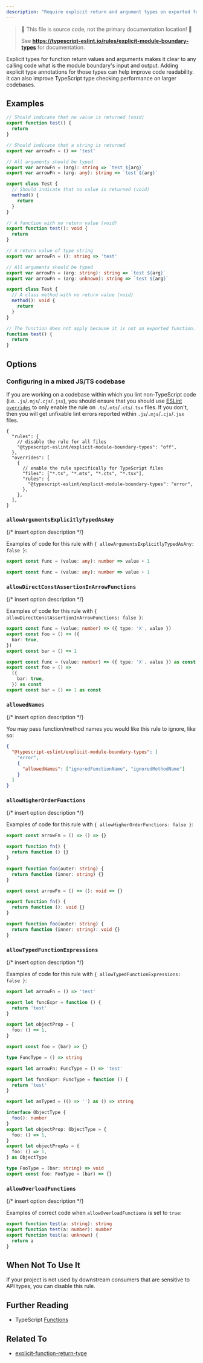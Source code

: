 ```yaml
---
description: "Require explicit return and argument types on exported functions' and classes' public class methods."
---
```



> 🛑 This file is source code, not the primary documentation location! 🛑
>
> See **https://typescript-eslint.io/rules/explicit-module-boundary-types** for documentation.

Explicit types for function return values and arguments makes it clear to any calling code what is the module boundary's input and output.
Adding explicit type annotations for those types can help improve code readability.
It can also improve TypeScript type checking performance on larger codebases.

## Examples

<Tabs>
<TabItem value="❌ Incorrect">

```ts
// Should indicate that no value is returned (void)
export function test() {
  return
}

// Should indicate that a string is returned
export var arrowFn = () => 'test'

// All arguments should be typed
export var arrowFn = (arg): string => `test ${arg}`
export var arrowFn = (arg: any): string => `test ${arg}`

export class Test {
  // Should indicate that no value is returned (void)
  method() {
    return
  }
}
```

</TabItem>
<TabItem value="✅ Correct">

```ts
// A function with no return value (void)
export function test(): void {
  return
}

// A return value of type string
export var arrowFn = (): string => 'test'

// All arguments should be typed
export var arrowFn = (arg: string): string => `test ${arg}`
export var arrowFn = (arg: unknown): string => `test ${arg}`

export class Test {
  // A class method with no return value (void)
  method(): void {
    return
  }
}

// The function does not apply because it is not an exported function.
function test() {
  return
}
```

</TabItem>
</Tabs>

## Options

### Configuring in a mixed JS/TS codebase

If you are working on a codebase within which you lint non-TypeScript code (i.e. `.js`/`.mjs`/`.cjs`/`.jsx`), you should ensure that you should use [ESLint `overrides`](https://eslint.org/docs/user-guide/configuring#disabling-rules-only-for-a-group-of-files) to only enable the rule on `.ts`/`.mts`/`.cts`/`.tsx` files. If you don't, then you will get unfixable lint errors reported within `.js`/`.mjs`/`.cjs`/`.jsx` files.

```jsonc
{
  "rules": {
    // disable the rule for all files
    "@typescript-eslint/explicit-module-boundary-types": "off",
  },
  "overrides": [
    {
      // enable the rule specifically for TypeScript files
      "files": ["*.ts", "*.mts", "*.cts", "*.tsx"],
      "rules": {
        "@typescript-eslint/explicit-module-boundary-types": "error",
      },
    },
  ],
}
```

### `allowArgumentsExplicitlyTypedAsAny`

{/* insert option description */}

Examples of code for this rule with `{ allowArgumentsExplicitlyTypedAsAny: false }`:

<Tabs>
<TabItem value="❌ Incorrect">

```ts option='{ "allowArgumentsExplicitlyTypedAsAny": false }'
export const func = (value: any): number => value + 1
```

</TabItem>
<TabItem value="✅ Correct">

```ts option='{ "allowArgumentsExplicitlyTypedAsAny": true }'
export const func = (value: any): number => value + 1
```

</TabItem>
</Tabs>

### `allowDirectConstAssertionInArrowFunctions`

{/* insert option description */}

Examples of code for this rule with `{ allowDirectConstAssertionInArrowFunctions: false }`:

<Tabs>
<TabItem value="❌ Incorrect">

```ts option='{ "allowDirectConstAssertionInArrowFunctions": false }'
export const func = (value: number) => ({ type: 'X', value })
export const foo = () => ({
  bar: true,
})
export const bar = () => 1
```

</TabItem>
<TabItem value="✅ Correct">

```ts option='{ "allowDirectConstAssertionInArrowFunctions": true }'
export const func = (value: number) => ({ type: 'X', value }) as const
export const foo = () =>
  ({
    bar: true,
  }) as const
export const bar = () => 1 as const
```

</TabItem>
</Tabs>

### `allowedNames`

{/* insert option description */}

You may pass function/method names you would like this rule to ignore, like so:

```json
{
  "@typescript-eslint/explicit-module-boundary-types": [
    "error",
    {
      "allowedNames": ["ignoredFunctionName", "ignoredMethodName"]
    }
  ]
}
```

### `allowHigherOrderFunctions`

{/* insert option description */}

Examples of code for this rule with `{ allowHigherOrderFunctions: false }`:

<Tabs>
<TabItem value="❌ Incorrect">

```ts option='{ "allowHigherOrderFunctions": false }'
export const arrowFn = () => () => {}

export function fn() {
  return function () {}
}

export function foo(outer: string) {
  return function (inner: string) {}
}
```

</TabItem>
<TabItem value="✅ Correct">

```ts option='{ "allowHigherOrderFunctions": true }'
export const arrowFn = () => (): void => {}

export function fn() {
  return function (): void {}
}

export function foo(outer: string) {
  return function (inner: string): void {}
}
```

</TabItem>
</Tabs>

### `allowTypedFunctionExpressions`

{/* insert option description */}

Examples of code for this rule with `{ allowTypedFunctionExpressions: false }`:

<Tabs>
<TabItem value="❌ Incorrect">

```ts option='{ "allowTypedFunctionExpressions": false }'
export let arrowFn = () => 'test'

export let funcExpr = function () {
  return 'test'
}

export let objectProp = {
  foo: () => 1,
}

export const foo = (bar) => {}
```

</TabItem>
<TabItem value="✅ Correct">

```ts option='{ "allowTypedFunctionExpressions": true }'
type FuncType = () => string

export let arrowFn: FuncType = () => 'test'

export let funcExpr: FuncType = function () {
  return 'test'
}

export let asTyped = (() => '') as () => string

interface ObjectType {
  foo(): number
}
export let objectProp: ObjectType = {
  foo: () => 1,
}
export let objectPropAs = {
  foo: () => 1,
} as ObjectType

type FooType = (bar: string) => void
export const foo: FooType = (bar) => {}
```

</TabItem>
</Tabs>

### `allowOverloadFunctions`

{/* insert option description */}

Examples of correct code when `allowOverloadFunctions` is set to `true`:

```ts option='{ "allowOverloadFunctions": true }' showPlaygroundButton
export function test(a: string): string
export function test(a: number): number
export function test(a: unknown) {
  return a
}
```

## When Not To Use It

If your project is not used by downstream consumers that are sensitive to API types, you can disable this rule.

## Further Reading

- TypeScript [Functions](https://www.typescriptlang.org/docs/handbook/functions.html#function-types)

## Related To

- [explicit-function-return-type](./explicit-function-return-type.mdx)
